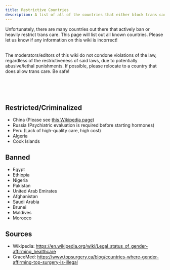 ```yaml
---
title: Restrictive Countries
description: A list of all of the countries that either block trans care or make it hard to access.
---
```



Unfortunately, there are many countries out there that actively ban or heavily restrict trans care. This page will list out all known countries. Please let us know if any information on this wiki is incorrect!

<br />

<Aside type= 'danger' title='Notice'>The moderators/editors of this wiki do not condone violations of the law, regardless of the restrictiveness of said laws, due to potentially abusive/lethal punishments. If possible, please relocate to a country that does allow trans care. Be safe!</Aside>

<br /><br /><br />

## Restricted/Criminalized
- China (Please see [this Wikipedia page](https://en.wikipedia.org/wiki/LGBT_rights_in_China))
- Russia (Psychiatric evaluation is required before starting hormones)
- Peru (Lack of high-quality care, high cost)
- Algeria
- Cook Islands

## Banned
- Egypt
- Ethiopia
- Nigeria
- Pakistan
- United Arab Emirates
- Afghanistan
- Saudi Arabia
- Brunei
- Maldives
- Morocco

## Sources
- Wikipedia: https://en.wikipedia.org/wiki/Legal_status_of_gender-affirming_healthcare
- GraceMed: https://www.topsurgery.ca/blog/countries-where-gender-affirming-top-surgery-is-illegal